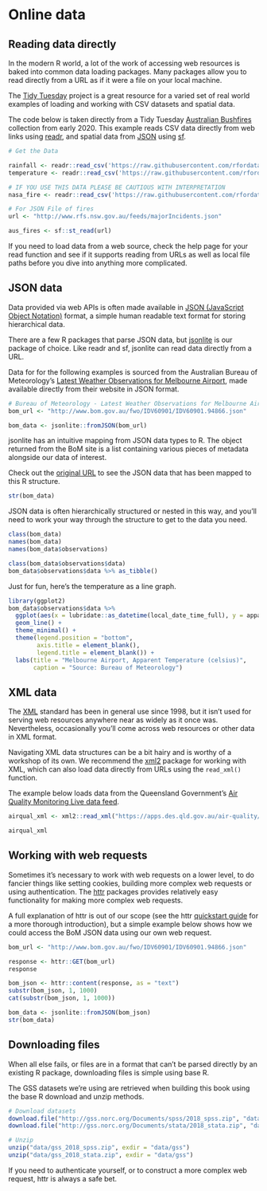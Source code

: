 
# Online data

## Reading data directly

In the modern R world, a lot of the work of accessing web resources is baked into common data loading packages. Many packages allow you to read directly from a URL as if it were a file on your local machine.

The [Tidy Tuesday](https://github.com/rfordatascience/tidytuesday) project is a great resource for a varied set of real world examples of loading and working with CSV datasets and spatial data.

The code below is taken directly from a Tidy Tuesday [Australian Bushfires](https://github.com/rfordatascience/tidytuesday/blob/master/data/2020/2020-01-07/readme.md) collection from early 2020. This example reads CSV data directly from web links using [readr](https://readr.tidyverse.org/), and spatial data from [JSON][JSON data] using [sf](https://r-spatial.github.io/sf/).

```r
# Get the Data

rainfall <- readr::read_csv('https://raw.githubusercontent.com/rfordatascience/tidytuesday/master/data/2020/2020-01-07/rainfall.csv')
temperature <- readr::read_csv('https://raw.githubusercontent.com/rfordatascience/tidytuesday/master/data/2020/2020-01-07/temperature.csv')

# IF YOU USE THIS DATA PLEASE BE CAUTIOUS WITH INTERPRETATION
nasa_fire <- readr::read_csv('https://raw.githubusercontent.com/rfordatascience/tidytuesday/master/data/2020/2020-01-07/MODIS_C6_Australia_and_New_Zealand_7d.csv')

# For JSON File of fires
url <- "http://www.rfs.nsw.gov.au/feeds/majorIncidents.json"

aus_fires <- sf::st_read(url)
```

If you need to load data from a web source, check the help page for your read function and see if it supports reading from URLs as well as local file paths before you dive into anything more complicated.

## JSON data

Data provided via web APIs is often made available in [JSON (JavaScript Object Notation)](https://www.json.org/) format, a simple human readable text format for storing hierarchical data.

There are a few R packages that parse JSON data, but [jsonlite](https://cran.r-project.org/package=jsonlite) is our package of choice. Like readr and sf, jsonlite can read data directly from a URL.

Data for for the following examples is sourced from the Australian Bureau of Meteorology's [Latest Weather Observations for Melbourne Airport](http://www.bom.gov.au/products/IDV60901/IDV60901.94866.shtml), made available directly from their website in JSON format.

```r
# Bureau of Meteorology - Latest Weather Observations for Melbourne Airport
bom_url <- "http://www.bom.gov.au/fwo/IDV60901/IDV60901.94866.json"

bom_data <- jsonlite::fromJSON(bom_url)
```

jsonlite has an intuitive mapping from JSON data types to R. The object returned from the BoM site is a list containing various pieces of metadata alongside our data of interest.

Check out the [original URL](http://www.bom.gov.au/fwo/IDV60901/IDV60901.94866.json) to see the JSON data that has been mapped to this R structure.

```r
str(bom_data)
```

JSON data is often hierarchically structured or nested in this way, and you'll need to work your way through the structure to get to the data you need.

```r
class(bom_data)
names(bom_data)
names(bom_data$observations)

class(bom_data$observations$data)
bom_data$observations$data %>% as_tibble()
```

Just for fun, here's the temperature as a line graph.

```r
library(ggplot2)
bom_data$observations$data %>%
  ggplot(aes(x = lubridate::as_datetime(local_date_time_full), y = apparent_t)) +
  geom_line() +
  theme_minimal() +
  theme(legend.position = "bottom",
        axis.title = element_blank(),
        legend.title = element_blank()) +
  labs(title = "Melbourne Airport, Apparent Temperature (celsius)",
       caption = "Source: Bureau of Meteorology")
```

## XML data

The [XML](https://en.wikipedia.org/wiki/XML) standard has been in general use since 1998, but it isn't used for serving web resources anywhere near as widely as it once was. Nevertheless, occasionally you'll come across web resources or other data in XML format.

Navigating XML data structures can be a bit hairy and is worthy of a workshop of its own. We recommend the [xml2](https://xml2.r-lib.org/) package for working with XML, which can also load data directly from URLs using the `read_xml()` function.

The example below loads data from the Queensland Government's [Air Quality Monitoring Live data feed ](https://www.data.qld.gov.au/dataset/air-quality-monitoring-live-data-feed).

```r
airqual_xml <- xml2::read_xml("https://apps.des.qld.gov.au/air-quality/xml/feed.php?category=1&region=ALL")

airqual_xml
```

## Working with web requests

Sometimes it's necessary to work with web requests on a lower level, to do fancier things like setting cookies, building more complex web requests or using authentication. The [httr](https://httr.r-lib.org/) packages provides relatively easy functionality for making more complex web requests.

A full explanation of httr is out of our scope (see the httr [quickstart guide](https://httr.r-lib.org/articles/quickstart.html) for a more thorough introduction), but a simple example below shows how we could access the BoM JSON data using our own web request.

```r
bom_url <- "http://www.bom.gov.au/fwo/IDV60901/IDV60901.94866.json"

response <- httr::GET(bom_url)
response

bom_json <- httr::content(response, as = "text")
substr(bom_json, 1, 1000)
cat(substr(bom_json, 1, 1000))

bom_data <- jsonlite::fromJSON(bom_json)
str(bom_data)
```

## Downloading files

When all else fails, or files are in a format that can't be parsed directly by an existing R package, downloading files is simple using base R.

The GSS datasets we're using are retrieved when building this book using the base R download and unzip methods.

```r
# Download datasets
download.file("http://gss.norc.org/Documents/spss/2018_spss.zip", "data/gss_2018_spss.zip")
download.file("http://gss.norc.org/Documents/stata/2018_stata.zip", "data/gss_2018_stata.zip")

# Unzip
unzip("data/gss_2018_spss.zip", exdir = "data/gss")
unzip("data/gss_2018_stata.zip", exdir = "data/gss")
```

If you need to authenticate yourself, or to construct a more complex web request, httr is always a safe bet.
